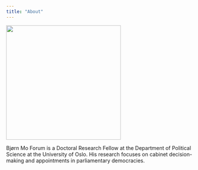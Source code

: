 ```yaml
---
title: "About"
---
```


![](bmf.jpg){width="310"}

Bjørn Mo Forum is a Doctoral Research Fellow at the Department of Political Science at the University of Oslo. His research focuses on cabinet decision-making and appointments in parliamentary democracies.
